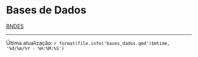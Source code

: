 # Bases de Dados {.unnumbered}

[BNDES](https://dados.gov.br/dados/organizacoes/visualizar/banco-nacional-de-desenvolvimento-economico-e-social)

------------------------------------------------------------------------

Última atualização: `r format(file.info('bases_dados.qmd')$mtime, '%d/%m/%Y - %H:%M:%S')`

